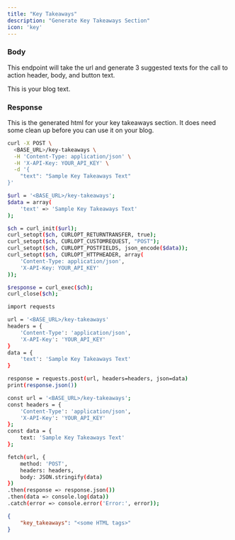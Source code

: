 ```yaml
---
title: "Key Takeaways"
description: "Generate Key Takeaways Section"
icon: 'key'
---
```


### Body

This endpoint will take the url and generate 3 suggested texts for the call to action header, body, and button text.

<ParamField body="text" type="string">
    This is your blog text.
</ParamField>


### Response

<ResponseField name="key_takeaways" type="string">
This is the generated html for your key takeaways section. It does need some clean up before you can use it on your blog.
</ResponseField>


<RequestExample>

```bash cURL
curl -X POST \
  <BASE_URL>/key-takeaways \
  -H 'Content-Type: application/json' \
  -H 'X-API-Key: YOUR_API_KEY' \
  -d '{
    "text": "Sample Key Takeaways Text"
}'

```

```bash PHP
$url = '<BASE_URL>/key-takeaways';
$data = array(
    'text' => 'Sample Key Takeaways Text'
);

$ch = curl_init($url);
curl_setopt($ch, CURLOPT_RETURNTRANSFER, true);
curl_setopt($ch, CURLOPT_CUSTOMREQUEST, "POST");
curl_setopt($ch, CURLOPT_POSTFIELDS, json_encode($data));
curl_setopt($ch, CURLOPT_HTTPHEADER, array(
    'Content-Type: application/json',
    'X-API-Key: YOUR_API_KEY'
));

$response = curl_exec($ch);
curl_close($ch);

```

```bash Python
import requests

url = '<BASE_URL>/key-takeaways'
headers = {
    'Content-Type': 'application/json',
    'X-API-Key': 'YOUR_API_KEY'
}
data = {
    'text': 'Sample Key Takeaways Text'
}

response = requests.post(url, headers=headers, json=data)
print(response.json())

```

```bash JavaScript
const url = '<BASE_URL>/key-takeaways';
const headers = {
    'Content-Type': 'application/json',
    'X-API-Key': 'YOUR_API_KEY'
};
const data = {
    text: 'Sample Key Takeaways Text'
};

fetch(url, {
    method: 'POST',
    headers: headers,
    body: JSON.stringify(data)
})
.then(response => response.json())
.then(data => console.log(data))
.catch(error => console.error('Error:', error));

```


</RequestExample>

<ResponseExample>

```json Example Response 
{
	"key_takeaways": "<some HTML tags>"
}
```

</ResponseExample>


&nbsp;
#
&nbsp;
#
&nbsp;